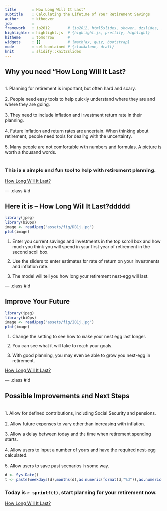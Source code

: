```yaml
---
title       : How Long Will It Last?
subtitle    : Calculating the Lifetime of Your Retirement Savings
author      : kthoover
job         : 
framework   : io2012        # {io2012, html5slides, shower, dzslides, ...}
highlighter : highlight.js  # {highlight.js, prettify, highlight}
hitheme     : tomorrow      # 
widgets     : []            # {mathjax, quiz, bootstrap}
mode        : selfcontained # {standalone, draft}
knit        : slidify::knit2slides
---
```



## Why you need "How Long Will It Last?  
<br>
1.  Planning for retirement is important, but often hard and scary. 
<br>
<br>
2.  People need easy tools to help quickly understand where they are and where they are going. 
<br>
<br>
3.  They need to include inflation and investment return rate in their planning. 
<br>
<br>
4.  Future inflation and return rates are uncertain.  When thinking about retirement, people need tools for dealing with the uncertainty. 
<br>
<br>
5.  Many people are not comfortable with numbers and formulas.  A picture is worth a thousand words.  
<br>

### This is a simple and fun tool to help with retirement planning.

[How Long Will It Last?](https://kthoover.shinyapps.io/Shiny1/)


--- .class #id 



## Here it is -- How Long Will It Last?ddddd

```r
library(jpeg)
library(biOps)
image <- readJpeg("assets/fig/DB1j.jpg")
plot(image)

```



1.  Enter you current savings and investments in the top scroll box and how much you think you will spend in your first year of retirement in the second scoll box.

2.  Use the sliders to enter estimates for rate of return on your investments and inflation rate.

3.  The model will tell you how long your retirement nest-egg will last.


--- .class #id 

## Improve Your Future

```r
library(jpeg)
library(biOps)
image <- readJpeg("assets/fig/IB1j.jpg")
plot(image)

```


1.  Change the setting to see how to make your nest egg last longer.

2.  You can see what it will take to reach your goals.

3.  With good planning, you may even be able to grow you nest-egg in retirement.

[How Long Will It Last?](https://kthoover.shinyapps.io/Shiny1/)


--- .class #id 




## Possible Improvements and Next Steps 
<br>
1.  Allow for defined contributions, including Social Security and pensions. 
<br>
<br>
2.  Allow future expenses to vary other than increasing with inflation. 
<br>
<br>
3.  Allow a delay between today and the time when retirement spending starts. 
<br>
<br>
4.  Allow users to input a number of years and have the required nest-egg calculated. 
<br>
<br>
5.  Allow users to save past scenarios in some way.


```r
d <- Sys.Date()
t <- paste(weekdays(d),months(d),as.numeric(format(d,"%d")),as.numeric(format(d,"%Y")))

```


### Today is `r sprintf(t)`, start planning for your retirement now.

[How Long Will It Last?](https://kthoover.shinyapps.io/Shiny1/)



